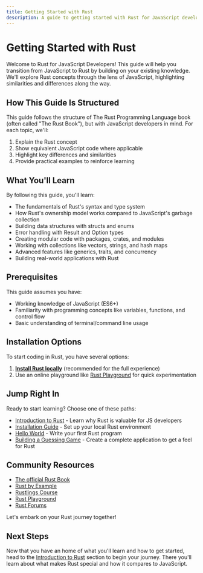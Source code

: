 ```yaml
---
title: Getting Started with Rust
description: A guide to getting started with Rust for JavaScript developers
---
```


# Getting Started with Rust

Welcome to Rust for JavaScript Developers! This guide will help you transition from JavaScript to Rust by building on your existing knowledge. We'll explore Rust concepts through the lens of JavaScript, highlighting similarities and differences along the way.

## How This Guide Is Structured

This guide follows the structure of The Rust Programming Language book (often called "The Rust Book"), but with JavaScript developers in mind. For each topic, we'll:

1. Explain the Rust concept
2. Show equivalent JavaScript code where applicable
3. Highlight key differences and similarities
4. Provide practical examples to reinforce learning

## What You'll Learn

By following this guide, you'll learn:

- The fundamentals of Rust's syntax and type system
- How Rust's ownership model works compared to JavaScript's garbage collection
- Building data structures with structs and enums
- Error handling with Result and Option types
- Creating modular code with packages, crates, and modules
- Working with collections like vectors, strings, and hash maps
- Advanced features like generics, traits, and concurrency
- Building real-world applications with Rust

## Prerequisites

This guide assumes you have:

- Working knowledge of JavaScript (ES6+)
- Familiarity with programming concepts like variables, functions, and control flow
- Basic understanding of terminal/command line usage

## Installation Options

To start coding in Rust, you have several options:

1. **[Install Rust locally](/introduction/installation/)** (recommended for the full experience)
2. Use an online playground like [Rust Playground](https://play.rust-lang.org/) for quick experimentation

## Jump Right In

Ready to start learning? Choose one of these paths:

- [Introduction to Rust](/introduction/) - Learn why Rust is valuable for JS developers
- [Installation Guide](/introduction/installation/) - Set up your local Rust environment
- [Hello World](/introduction/hello-world/) - Write your first Rust program
- [Building a Guessing Game](/guessing-game/) - Create a complete application to get a feel for Rust

## Community Resources

- [The official Rust Book](https://doc.rust-lang.org/book/)
- [Rust by Example](https://doc.rust-lang.org/rust-by-example/)
- [Rustlings Course](https://github.com/rust-lang/rustlings/)
- [Rust Playground](https://play.rust-lang.org/)
- [Rust Forums](https://users.rust-lang.org/)

Let's embark on your Rust journey together! 

## Next Steps

Now that you have an home of what you'll learn and how to get started, head to the [Introduction to Rust](/introduction/) section to begin your journey. There you'll learn about what makes Rust special and how it compares to JavaScript. 